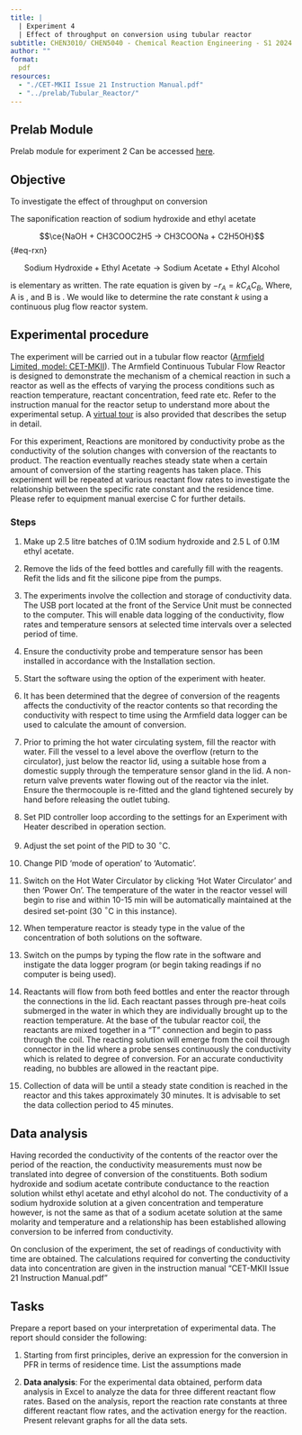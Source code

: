 ```yaml
---
title: | 
  | Experiment 4
  | Effect of throughput on conversion using tubular reactor
subtitle: CHEN3010/ CHEN5040 - Chemical Reaction Engineering - S1 2024
author: ""
format:
  pdf
resources:
  - "./CET-MKII Issue 21 Instruction Manual.pdf"
  - "../prelab/Tubular_Reactor/"
---
```


:::{.callout-important}
## Prelab Module

Prelab module for experiment 2 Can be accessed [here](../prelab/Tubular_Reactor/index.htm).

:::


## Objective {#sec-1}

To investigate the effect of throughput on conversion

The saponification reaction of sodium hydroxide and ethyl acetate

$$\ce{NaOH + CH3COOC2H5 -> CH3COONa + C2H5OH}$${#eq-rxn}

$$\text{Sodium Hydroxide}  + \text{Ethyl Acetate} \longrightarrow \text{Sodium
Acetate} + \text{Ethyl Alcohol}$$ 

is elementary as written. The rate equation is given by $-r_A = k C_A
C_B$, Where, A is \ce{NaOH}, and B is \ce{CH3COOC2H5}. We would like to
determine the rate constant $k$ using a continuous plug flow reactor system.

## Experimental procedure

The experiment will be carried out in a tubular flow reactor ([Armfield Limited,
model: CET-MKII](./CET-MKII Issue 21 Instruction Manual.pdf)). The Armfield
Continuous Tubular Flow Reactor is designed to demonstrate the mechanism of a
chemical reaction in such a reactor as well as the effects of varying the
process conditions such as reaction temperature, reactant concentration, feed
rate etc. Refer to the instruction manual for the reactor setup to understand
more about the experimental setup. 
A [virtual
tour](../prelab/Tubular_Reactor/index.htm) is also provided that
describes the setup in detail.

For this experiment, Reactions are monitored by conductivity probe as the
conductivity of the solution changes with conversion of the reactants to
product. The reaction eventually reaches steady state when a certain amount of
conversion of the starting reagents has taken place. This experiment will be
repeated at various reactant flow rates to investigate the relationship between
the specific rate constant and the residence time. Please refer to equipment
manual exercise C for further details.

### Steps

1. Make up 2.5 litre batches of 0.1M sodium hydroxide and 2.5 L of 0.1M ethyl
acetate.

2. Remove the lids of the feed bottles and carefully fill with the reagents.
Refit the lids and fit the silicone pipe from the pumps.

3. The experiments involve the collection and storage of conductivity data. The
USB port located at the front of the Service Unit must be connected to the
computer. This will enable data logging of the conductivity, flow rates and
temperature sensors at selected time intervals over a selected period of time.

4. Ensure the conductivity probe and temperature sensor has been installed in
accordance with the Installation section.

5. Start the software using the option of the experiment with heater.

6. It has been determined that the degree of conversion of the reagents affects
the conductivity of the reactor contents so that recording the conductivity
with respect to time using the Armfield data logger can be used to calculate
the amount of conversion.

7. Prior to priming the hot water circulating system, fill the reactor with
water. Fill the vessel to a level above the overflow (return to the
circulator), just below the reactor lid, using a suitable hose from a domestic
supply through the temperature sensor gland in the lid. A non-return valve
prevents water flowing out of the reactor via the inlet. Ensure the
thermocouple is re-fitted and the gland tightened securely by hand before
releasing the outlet tubing.

8. Set PID controller loop according to the settings for an Experiment with
Heater described in operation section.

9. Adjust the set point of the PID to 30 $^{\circ}$C.

10. Change PID ‘mode of operation’ to ‘Automatic’.

11. Switch on the Hot Water Circulator by clicking ‘Hot Water Circulator’ and
then ‘Power On’. The temperature of the water in the reactor vessel will begin
to rise and within 10-15 min will be automatically maintained at the desired
set-point (30 $^{\circ}$C in this instance).

12. When temperature reactor is steady type in the value of the concentration
of both solutions on the software.

13. Switch on the pumps by typing the flow rate in the software and instigate
the data logger program (or begin taking readings if no computer is being
used).

14. Reactants will flow from both feed bottles and enter the reactor through
the connections in the lid. Each reactant passes through pre-heat coils
submerged in the water in which they are individually brought up to the
reaction temperature. At the base of the tubular reactor coil, the reactants
are mixed together in a "T" connection and begin to pass through the coil. The
reacting solution will emerge from the coil through connector in the lid where
a probe senses continuously the conductivity which is related to degree of
conversion. For an accurate conductivity reading, no bubbles are allowed in the
reactant pipe.

15. Collection of data will be until a steady state condition is reached in the
reactor and this takes approximately 30 minutes. It is advisable to set the
data collection period to 45 minutes.

## Data analysis

Having recorded the conductivity of the contents of the reactor over the period
of the reaction, the conductivity measurements must now be translated into
degree of conversion of the constituents. Both sodium hydroxide and sodium
acetate contribute conductance to the reaction solution whilst ethyl acetate
and ethyl alcohol do not. The conductivity of a sodium hydroxide solution at a
given concentration and temperature however, is not the same as that of a
sodium acetate solution at the same molarity and temperature and a relationship
has been established allowing conversion to be inferred from conductivity.

On conclusion of the experiment, the set of readings of conductivity with time
are obtained. The calculations required for converting the conductivity data
into concentration are given in the instruction manual "CET-MKII Issue 21
Instruction Manual.pdf"

## Tasks

Prepare a report based on your interpretation of experimental data.
The report should consider the following:

1. Starting from first principles, derive an expression for the conversion in
   PFR in terms of residence time. List the assumptions made                                       

2. **Data analysis**: For the experimental data obtained, perform data analysis
   in Excel to analyze the data for three different reactant flow rates.
   Based on the analysis, report the reaction rate constants at three different
   reactant flow rates, and the activation energy for the reaction.
   Present relevant graphs for all the data sets.                                                                                                 

